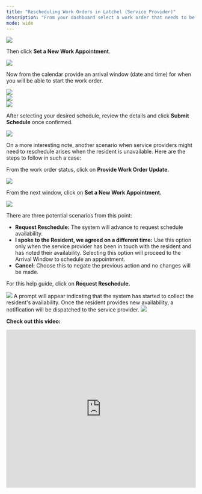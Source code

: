 ---
title: "Rescheduling Work Orders in Latchel (Service Provider)"
description: "From your dashboard select a work order that needs to be scheduled."
mode: wide
---

<Frame>
  <img src="/images/rtaImage-107.jpg"/>
</Frame>

Then click **Set a New Work Appointment**.

<Frame>
  <img src="/images/rtaImage-108.jpg"/>
</Frame>

Now from the calendar provide an arrival window (date and time) for when you will be able to start the work order.

<Frame>
  <img src="/images/rtaImage-109.jpg"/>
</Frame>
<br/>
<Frame>
  <img src="/images/rtaImage-110.jpg"/>
</Frame>
<br/>
<Frame>
  <img src="/images/rtaImage-111.jpg"/>
</Frame>

After selecting your desired schedule, review the details and click **Submit Schedule** once confirmed.


<Frame>
  <img src="/images/rtaImage-112.jpg"/>
</Frame>

On a more interesting note, another scenario when service providers might need to reschedule arises when the resident is unavailable. Here are the steps to follow in such a case:

From the work order status, click on **Provide Work Order Update.**


<Frame>
  <img src="/images/rtaImage-113.jpg"/>
</Frame>

From the next window, click on **Set a New Work Appointment.**


<Frame>
  <img src="/images/rtaImage-114.jpg"/>
</Frame>

There are three potential scenarios from this point:

* **Request Reschedule:** The system will advance to request schedule availability.
* **I spoke to the Resident, we agreed on a different time:** Use this option only when the service provider has been in touch with the resident and has noted their availability. Selecting this option will proceed to the Arrival Window to schedule an appointment.
* **Cancel:** Choose this to negate the previous action and no changes will be made.


For this help guide, click on **Request Reschedule.**


<Frame>
  <img src="/images/rtaImage-115.jpg"/>
</Frame>
A prompt will appear indicating that the system has started to collect the resident's availability. Once the resident provides new availability, a notification will be dispatched to the service provider.

<Frame>
  <img src="/images/rtaImage-116.jpg"/>
</Frame>

**Check out this video:**

<iframe width="100%" height="420" src="https://www.youtube.com/embed/qEfCaGrBM98" title="How Service Providers Reschedule a Job in Latchel" frameborder="0" allow="accelerometer; autoplay; clipboard-write; encrypted-media; gyroscope; picture-in-picture; web-share" referrerpolicy="strict-origin-when-cross-origin" allowfullscreen></iframe>
